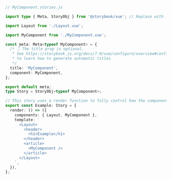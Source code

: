 ```ts
// MyComponent.stories.js

import type { Meta, StoryObj } from '@storybook/vue'; // Replace with '@storybook/vue3' if you're working with Vue3 project

import Layout from './Layout.vue';

import MyComponent from './MyComponent.vue';

const meta: Meta<typeof MyComponent> = {
  /* 👇 The title prop is optional.
   * See https://storybook.js.org/docs/7.0/vue/configure/overview#configure-story-loading
   * to learn how to generate automatic titles
   */
  title: 'MyComponent',
  component: MyComponent,
};

export default meta;
type Story = StoryObj<typeof MyComponent>;

// This story uses a render function to fully control how the component renders.
export const Example: Story = {
  render: () => ({
    components: { Layout, MyComponent },
    template: `
      <Layout>
        <header>
          <h1>Example</h1>
        </header>
        <article>
          <MyComponent />
        </article>
      </Layout>
    `,
  }),
};
```